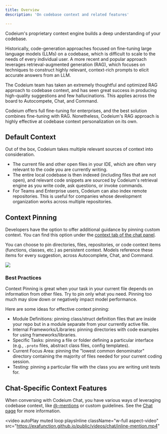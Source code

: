```yaml
---
title: Overview
description: 'On codebase context and related features'

---
```

Codeium's proprietary context engine builds a deep understanding of your codebase.

Historically, code-generation approaches focused on fine-tuning large language models (LLMs) on a codebase,
which is difficult to scale to the needs of every individual user.
A more recent and popular approach leverages retrieval-augmented generation (RAG),
which focuses on techniques to construct highly relevant, context-rich prompts
to elicit accurate answers from an LLM.

The Codeium team has taken an extremely thoughtful and optimized RAG approach to codebase context,
and has seen great success in producing high-quality suggestions and few hallucinations.
This applies across the board to Autocompete, Chat, and Command. 

<Note>
  Codeium offers full fine-tuning for enterprises, and the best solution combines fine-tuning with RAG.
  Nonetheless, Codeium's RAG approach is highly effective at codebase context personalization on its own.
</Note>

## Default Context

Out of the box, Codeium takes multiple relevant sources of context into consideration. 
- The current file and other open files in your IDE, which are often very relevant to the code you are currently writing. 
- The entire local codebase is then indexed (including files that are not open),
and relevant code snippets are sourced by Codeium's retrieval engine as you write code, ask questions, or invoke commands.
- For Teams and Enterprise users, Codeium can also index remote repositories.
This is useful for companies whose development organization works across multiple repositories.

## Context Pinning

Developers have the option to offer additional guidance by pinning custom context. 
You can find this option under the [context tab of the chat panel](/chat/overview#persistent-context).

You can choose to pin directories, files, repositories, or code context items (functions, classes, etc.) as persistent context.
Models reference these items for every suggestion, across Autocomplete, Chat, and Command.

<Frame>
    <img src="/assets/pinned_context.png"/>
</Frame>

### Best Practices
Context Pinning is great when your task in your current file depends on information from other files. 
Try to pin only what you need. Pinning too much may slow down or negatively impact model performance.

Here are some ideas for effective context pinning:
- Module Definitions: pinning class/struct definition files that are inside your repo but in a module separate from your currently active file.
- Internal Frameworks/Libraries: pinning directories with code examples for using frameworks/libraries.
- Specific Tasks: pinning a file or folder defining a particular interface (e.g., `.proto` files, abstract class files, config templates).
- Current Focus Area: pinning the "lowest common denominator" directory containing the majority of files needed for your current coding session.
- Testing: pinning a particular file with the class you are writing unit tests for.

## Chat-Specific Context Features

When conversing with Codeium Chat, you have various ways of leveraging codebase context,
like [@-mentions](/chat/overview/#mentions) or custom guidelines.
See the [Chat page](/chat/overview) for more information.

<video
  autoPlay
  muted
  loop
  playsInline
  className="w-full aspect-video"
  src="https://exafunction.github.io/public/videos/chat/inline-mention.mp4"
></video>
